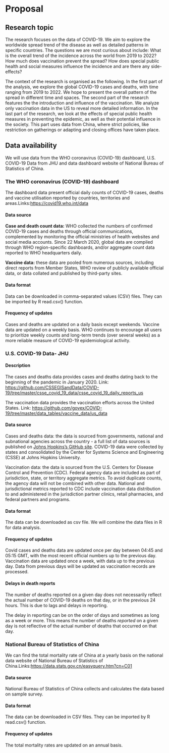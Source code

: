 # Proposal

## Research topic
The research focuses on the data of COVID-19. We aim to explore the worldwide spread trend of the disease as well as detailed patterns in specific countries. The questions we are most curious about include: What is the overall trend of the incidence across the world from 2019 to 2022? How much does vaccination prevent the spread? How does special public health and social measures influence the incidence and are there any side-effects?

The context of the research is organised as the following. In the first part of the analysis, we explore the global COVID-19 cases and deaths, with time ranging from 2019 to 2022. We hope to present the overall pattern of the spread in different time and spaces. The second part of the research features the the introduction and influence of the vaccination. We analyze only vaccination data in the US to reveal more detailed information. In the last part of the research, we look at the effects of special public health measures in preventing the epidemic, as well as their potential influence in the society. This part uses data from China, where strict policies, like restriction on gatherings or adapting and closing offices have taken place.

## Data availability

We will use data from the WHO coronavirus (COVID-19) dashboard, U.S. COVID-19 Data from JHU and data dashboard website of National Bureau of Statistics of China.

### The WHO coronavirus (COVID-19) dashboard 

The dashboard data present official daily counts of COVID-19 cases, deaths and vaccine utilisation reported by countries, territories and areas.Links:<https://covid19.who.int/data>

#### Data source

**Case and death count data:** WHO collected the numbers of confirmed COVID-19 cases and deaths through official communications, complemented by monitoring the official ministries of health websites and social media accounts. Since 22 March 2020, global data are compiled through WHO region-specific dashboards, and/or aggregate count data reported to WHO headquarters daily.

**Vaccine data:** these data are pooled from numerous sources, including direct reports from Member States, WHO review of publicly available official data, or data collated and published by third-party sites.

#### Data format

Data can be downloaded in comma-separated values (CSV) files. They can be imported by R read.csv() function.

#### Frequency of updates

Cases and deaths are updated on a daily basis except weekends. Vaccine data are updated on a weekly basis. WHO continues to encourage all users to prioritize weekly counts and long-term trends (over several weeks) as a more reliable measure of COVID-19 epidemiological activity.


### U.S. COVID-19 Data- JHU

#### Description

The cases and deaths data provides cases and deaths dating back to the beginning of the pandemic in January 2020. Link: <https://github.com/CSSEGISandData/COVID-19/tree/master/csse_covid_19_data/csse_covid_19_daily_reports_us>

The vaccination data provides the vaccination efforts across the United States. Link: <https://github.com/govex/COVID-19/tree/master/data_tables/vaccine_data/us_data>

#### Data source

Cases and deaths data: the data is sourced from governments, national and subnational agencies across the country - a full list of data sources is published on [Johns Hopkins's GitHub site](https://github.com/CSSEGISandData/COVID-19). COVID-19 data were collected by states and consolidated by the Center for Systems Science and Engineering (CSSE) at Johns Hopkins University.

Vaccination data: the data is sourced from the U.S. Centers for Disease Control and Prevention (CDC). Federal agency data are included as part of jurisdiction, state, or territory aggregate metrics. To avoid duplicate counts, the agency data will not be combined with other data. National and jurisdictional metrics reported to CDC include vaccination data distribution to and administered in the jurisdiction partner clinics, retail pharmacies, and federal partners and programs.

#### Data format

The data can be downloaded as csv file. We will combine the data files in R for data analysis.

#### Frequency of updates

Covid cases and deaths data are updated once per day between 04:45 and 05:15 GMT, with the most recent official numbers up to the previous day. Vaccination data are updated once a week, with data up to the previous day. Data from previous days will be updated as vaccination records are processed.

#### Delays in death reports

The number of deaths reported on a given day does not necessarily reflect the actual number of COVID-19 deaths on that day, or in the previous 24 hours. This is due to lags and delays in reporting.

The delay in reporting can be on the order of days and sometimes as long as a week or more. This means the number of deaths *reported* on a given day is not reflective of the actual number of deaths that occurred on that day.

### National Bureau of Statistics of China

We can find the total mortality rate of China at a yearly basis on the national data website of National Bureau of Statistics of China.Links:<https://data.stats.gov.cn/easyquery.htm?cn=C01>

#### Data source
 
National Bureau of Statistics of China collects and calculates the data based on sample survey.
 
#### Data format
 
 The data can be downloaded in CSV files. They can be imported by R read.csv() function.
 
#### Frequency of updates
 
 The total mortality rates are updated on an annual basis.


